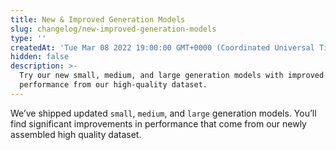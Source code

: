 ```yaml
---
title: New & Improved Generation Models
slug: changelog/new-improved-generation-models
type: ''
createdAt: 'Tue Mar 08 2022 19:00:00 GMT+0000 (Coordinated Universal Time)'
hidden: false
description: >-
  Try our new small, medium, and large generation models with improved
  performance from our high-quality dataset.
---
```

We’ve shipped updated `small`, `medium`, and `large` generation models. You’ll find significant improvements in performance that come from our newly assembled high quality dataset.
